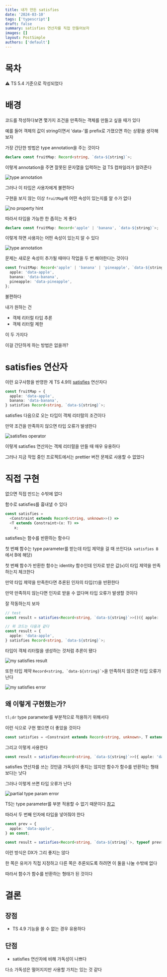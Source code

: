 ```yaml
---
title: 내가 만든 satisfies
date: '2024-03-10'
tags: ['typescript']
draft: false
summary: satisfies 연산자를 직접 만들어보자
images: []
layout: PostSimple
authors: ['default']
---
```


# 목차

<TOCInline toc={props.toc} exclude="목차" toHeading={2} />

⚠ TS 5.4 기준으로 작성되었다

# 배경

코드를 작성하다보면 몇가지 조건을 만족하는 객체를 만들고 싶을 때가 있다

예를 들어 객체의 값이 string이면서 ‘data-’를 prefix로 가졌으면 하는 상황을 생각해보자

가장 간단한 방법은 type annotation을 주는 것이다

```ts
declare const fruitMap: Record<string, `data-${string}`>;
```

이렇게 annotation을 주면 잘못된 문자열을 입력하는 걸 TS 컴파일러가 알려준다

![type annotation](/public/static/images/diy-satisfies/type-annotation.png)

그러나 이 타입은 사용자에게 불편하다

구현을 보지 않는 이상 `fruitMap`에 어떤 속성이 있는지를 알 수가 없다

![no property hint](/public/static/images/diy-satisfies/no-property-hint.png)

따라서 타입을 가능한 한 좁히는 게 좋다

```ts
declare const fruitMap: Record<'apple' | 'banana', `data-${string}`>;
```

이렇게 하면 사용자는 어떤 속성이 있는지 알 수 있다

![type annotation](/public/static/images/diy-satisfies/property-hint.png)

문제는 새로운 속성이 추가될 때마다 작업을 두 번 해야한다는 것이다

```ts {1,4}
const fruitMap: Record<'apple' | 'banana' | 'pineapple', `data-${string}`> = {
  apple: 'data-apple',
  banana: 'data-banana',
  pineapple: 'data-pineapple',
};
```

불편하다

내가 원하는 건

- 객체 리터럴 타입 추론
- 객체 리터럴 제한

이 두 가지다

이걸 간단하게 하는 방법은 없을까?

# satisfies 연산자

이런 요구사항을 반영한 게 TS 4.9의 [satisfies](https://www.typescriptlang.org/docs/handbook/release-notes/typescript-4-9.html#the-satisfies-operator) 연산자다

```ts
const fruitMap = {
  apple: 'data-apple',
  banana: 'data-banana',
} satisfies Record<string, `data-${string}`>;
```

satisfies 다음으로 오는 타입이 객체 리터럴의 조건이다

만약 조건을 만족하지 않으면 타입 오류가 발생한다

![satisfies operator](/public/static/images/diy-satisfies/satisfies-operator.png)

이렇게 satisfies 연산자는 객체 리터럴을 만들 때 매우 유용하다

그러나 지금 작업 중인 프로젝트에서는 prettier 버전 문제로 사용할 수 없었다

# 직접 구현

없으면 직접 만드는 수밖에 없다

함수로 satisfies를 흉내낼 수 있다

```ts
const satisfies =
  <Constraint extends Record<string, unknown>>() =>
  <T extends Constraint>(x: T) =>
    x;
```

satisfies는 함수를 반환하는 함수다

첫 번째 함수는 type parameter를 받는데 타입 제약을 걸 때 쓰인다(`A satisfies B`에서 B에 해당)

첫 번째 함수가 반환한 함수는 identity 함수인데 인자로 받은 값(`x`)이 타입 제약을 만족하는지 체크한다

만약 타입 제약을 만족한다면 추론된 인자의 타입(`T`)을 반환한다

만약 만족하지 않는다면 인자로 받을 수 없다며 타입 오류가 발생할 것이다

잘 작동하는지 보자

```ts
// test
const result = satisfies<Record<string, `data-${string}`>>()({ apple: 'data-apple' });

// 위 코드는 다음과 같다
const result = {
  apple: 'data-apple',
} satisfies Record<string, `data-${string}`>;
```

타입이 객체 리터럴을 생성하는 것처럼 추론이 됐다

![my satisfies result](/public/static/images/diy-satisfies/my-satisfies-result.png)

또한 타입 제약 `` Record<string, `data-${string}`> ``을 만족하지 않으면 타입 오류가 난다

![my satisfies error](/public/static/images/diy-satisfies/my-satisfies-error.png)

## 왜 이렇게 구현했는가?

`tl;dr` type parameter를 부분적으로 적용하기 위해서다

이런 식으로 구현 했으면 더 좋았을 것이다

```ts
const satisfies = <Constraint extends Record<string, unknown>, T extends Constraint>(x: T) => x;
```

그리고 이렇게 사용한다

```ts
const result = satisfies<Record<string, `data-${string}`>>({ apple: 'data-apple' });
```

satisfies 연산자를 쓰는 것만큼 가독성이 좋지는 않지만 함수가 함수를 반환하는 형태보다는 낫다

그러나 이렇게 쓰면 타입 오류가 난다

![partial type param error](/public/static/images/diy-satisfies/partial-type-param-error.png)

TS는 type parameter를 부분 적용할 수 없기 때문이다 [참고](https://github.com/microsoft/TypeScript/issues/26242)

따라서 두 번째 인자에 타입을 넣어줘야 한다

```ts
const prev = {
  apple: 'data-apple',
} as const;

const result = satisfies<Record<string, `data-${string}`>, typeof prev>(prev);
```

이런 방식은 DX가 그리 좋지는 않다

한 쪽은 유저가 직접 지정하고 다른 쪽은 추론되도록 하려면 이 둘을 나눌 수밖에 없다

따라서 함수가 함수를 반환하는 형태가 된 것이다

# 결론

## 장점

- TS 4.9 기능을 쓸 수 없는 경우 유용하다

## 단점

- satisfies 연산자에 비해 가독성이 나쁘다

다소 가독성은 떨어지지만 사용할 가치는 있는 것 같다
